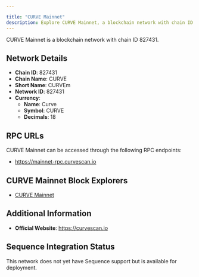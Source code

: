 ```yaml
---

title: "CURVE Mainnet"
description: Explore CURVE Mainnet, a blockchain network with chain ID 827431. Learn about its native currency, Curve, and how to interact with the network.
---
```




CURVE Mainnet is a blockchain network with chain ID 827431.

## Network Details

- **Chain ID**: 827431
- **Chain Name**: CURVE
- **Short Name**: CURVEm
- **Network ID**: 827431
- **Currency**: 
  - **Name**: Curve
  - **Symbol**: CURVE
  - **Decimals**: 18

## RPC URLs

CURVE Mainnet can be accessed through the following RPC endpoints:

- https://mainnet-rpc.curvescan.io

## CURVE Mainnet Block Explorers

- [CURVE Mainnet](https://curvescan.io)

## Additional Information

- **Official Website**: https://curvescan.io

## Sequence Integration Status

This network does not yet have Sequence support but is available for deployment.
